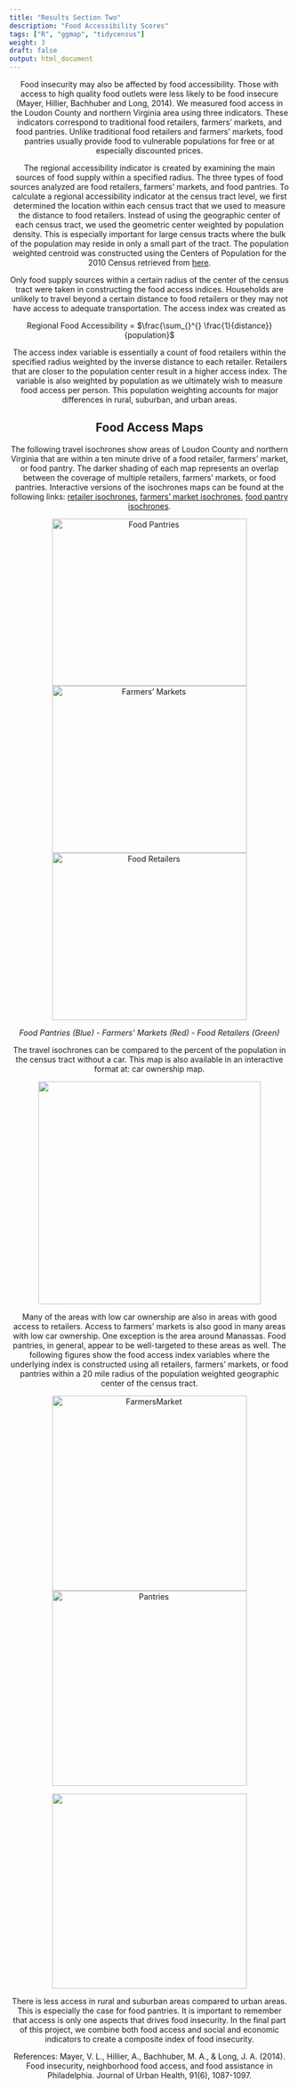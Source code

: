```yaml
---
title: "Results Section Two"
description: "Food Accessibility Scores"
tags: ["R", "ggmap", "tidycensus"]
weight: 3
draft: false
output: html_document
---
```

<center>
Food insecurity may also be affected by food accessibility. Those with access to high quality food outlets were less likely to be food insecure (Mayer, Hillier, Bachhuber and Long, 2014). We measured food access in the Loudon County and northern Virginia area using three indicators. These indicators correspond to traditional food retailers, farmers’ markets, and food pantries. Unlike traditional food retailers and farmers’ markets, food pantries usually provide food to vulnerable populations for free or at especially discounted prices. 

The regional accessibility indicator is created by examining the main sources of food supply within a specified radius. The three types of food sources analyzed are food retailers, farmers’ markets, and food pantries. To calculate a regional accessibility indicator at the census tract level, we first determined the location within each census tract that we used to measure the distance to food retailers. Instead of using the geographic center of each census tract, we used the geometric center weighted by population density. This is especially important for large census tracts where the bulk of the population may reside in only a small part of the tract. The population weighted centroid was constructed using the Centers of Population for the 2010 Census retrieved from  [here](https://www.census.gov/geographies/reference-files/2010/geo/2010-centers-population.html).

Only food supply sources within a certain radius of the center of the census tract were taken in constructing the food access indices. Households are unlikely to travel beyond a certain distance to food retailers or they may not have access to adequate transportation. The access index was created as 

Regional Food Accessibility = $\frac{\sum_{}^{} \frac{1}{distance}}{population}$

The access index variable is essentially a count of food retailers within the specified radius weighted by the inverse distance to each retailer. Retailers that are closer to the population center result in a higher access index. The variable is also weighted by population as we ultimately wish to measure food access per person. This population weighting accounts for major differences in rural, suburban, and urban areas.

## Food Access Maps{style=text-align:center}
The following travel isochrones show areas of Loudon County and northern Virginia that are within a ten minute drive of a food retailer, farmers’ market, or food pantry. The darker shading of each map represents an overlap between the coverage of multiple retailers, farmers’ markets, or food pantries. Interactive versions of the isochrones maps can be found at the following links: [retailer isochrones](https://rpubs.com/wellay01/RetailersNoVa), [farmers’ market isochrones](https://rpubs.com/wellay01/FarmersNoVa), [food pantry isochrones](https://rpubs.com/wellay01/NoVaPantries).






![Food Pantries](/food_access/blue.png){width=350px height=300px}![Farmers' Markets](/food_access/red.png){width=350px height=300px}
![Food Retailers](/food_access/green.png){width=350px height=300px}

*Food Pantries (Blue)   -  Farmers' Markets (Red)  -  Food Retailers (Green)*



The travel isochrones can be compared to the percent of the population in the census tract without a car. This map is also available in an interactive format at: car ownership map.


![](/food_access/transportation.png){width=400px height=400px}



Many of the areas with low car ownership are also in areas with good access to retailers. Access to farmers’ markets is also good in many areas with low car ownership. One exception is the area around Manassas. Food pantries, in general, appear to be well-targeted to these areas as well.
The following figures show the food access index variables where the underlying index is constructed using all retailers, farmers’ markets, or food pantries within a 20 mile radius of the population weighted geographic center of the census tract. 



![FarmersMarket](/food_access/FarmersMarkets20miles.png){width=350px height=350px}![Pantries](/food_access/Pantries20miles.png){width=350px height=350px}


![](/food_access/Retailer20miles.png){width=350px height=350px}


There is less access in rural and suburban areas compared to urban areas. This is especially the case for food pantries. It is important to remember that access is only one aspects that drives food insecurity. In the final part of this project, we combine both food access and social and economic indicators to create a composite index of food insecurity.

References:
Mayer, V. L., Hillier, A., Bachhuber, M. A., & Long, J. A. (2014). Food insecurity, neighborhood food access, and food assistance in Philadelphia. Journal of Urban Health, 91(6), 1087-1097.

</center>




